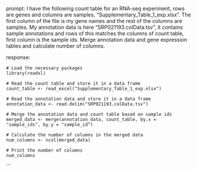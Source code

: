 prompt:
I have the following count table for an RNA-seq experiment, rows are genes and columns are samples, "Supplementary_Table_1_exp.xlsx". The first column of the file is my gene names and the rest of the columns are samples. My annotation data is here  "SRP021193.colData.tsv", it contains sample annotations and rows of this matches the columns of count table, first column is the sample ids. Merge annotation data and gene expression tables and calculate number of columns.

response:
```
# Load the necessary packages
library(readxl)

# Read the count table and store it in a data frame
count_table <- read_excel("Supplementary_Table_1_exp.xlsx")

# Read the annotation data and store it in a data frame
annotation_data <- read.delim("SRP021193.colData.tsv")

# Merge the annotation data and count table based on sample ids
merged_data <- merge(annotation_data, count_table, by.x = "sample_ids", by.y = "sample_id")

# Calculate the number of columns in the merged data
num_columns <- ncol(merged_data)

# Print the number of columns
num_columns
```
```
